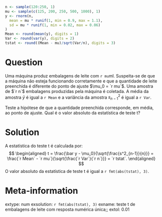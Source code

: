 ```r
n <- sample(120:250, 1)
mu <- sample(c(125, 200, 250, 500, 1000), 1)
y <- rnorm(n,
  mean = mu * runif(1, min = 0.9, max = 1.1), 
  sd = mu * runif(1, min = 0.02, max = 0.06)
)
Mean <- round(mean(y), digits = 1)
Var <- round(var(y), digits = 2)
tstat <- round((Mean - mu)/sqrt(Var/n), digits = 3)
```

Question
========
Uma máquina produz embalagens de leite com `r mu`ml. Suspeita-se de que a máquina não esteja funcionando corretamente e que a quantidade de leite preenchida é diferente do ponto de ajuste $\mu_0 = `r mu`$. Uma amostra de $`r n`$ embalagens 
produzidas pela máquina é coletada. A média da amostra $\bar{y}$ é igual a 
`r Mean` e a variância da amostra $s^2_{n-1}$ é igual a 
`r Var`.

Teste a hipótese de que a quantidade preenchida corresponde, em média, ao
ponto de ajuste. Qual é o valor absoluto da estatística de teste t?

Solution
=========
A estatística do teste t é calculada por:
$$
\begin{aligned}
  t = \frac{\bar y - \mu_0}{\sqrt{\frac{s^2_{n-1}}{n}}}
    = \frac{`r Mean` - `r mu`}{\sqrt{\frac{`r Var`}{`r n`}}}
    = `r tstat`.
\end{aligned}
$$
O valor absoluto da estatística de teste t é igual a
`r fmt(abs(tstat), 3)`.

Meta-information
================
extype: num
exsolution: `r fmt(abs(tstat), 3)`
exname: teste t de embalagens de leite com resposta numérica única;;
extol: 0.01
